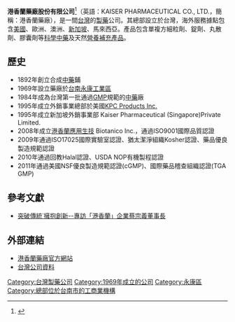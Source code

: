 {{Infobox company
| name = 港香蘭藥廠股份有限公司
| name_en = Kaiser Pharmaceutical Co., Ltd.
| logo = 
| type = [[股份有限公司|股份有限公司]]
| trading_name = 港香蘭藥廠
| local_code_name = TW
| local_code = 73255839
| foundation = {{Start date and age|1969}}
| founder = [[蔡銘鎜|蔡銘鎜]]
| key_people = [[董事長|董事長]]：蔡宗義
| location = {{ROC-TW}}<br>[[台南市|台南市]][[永康區|永康區]]環工路九號
| area_served = {{TWN}}、{{USA}}、{{EUR}}、{{AUS}}、{{SGP}}、{{MYS}}
| industry = [[藥物製劑|藥物製造]]業
| products = [[科學中藥|科學中藥]]
| subsid = [[港香蘭應用生技|港香蘭應用生技]]
| assets = [[新台幣|新台幣]]800,000,000元
| capital = [[新台幣|新台幣]]672,000,000元
| slogan = 以人為本、良藥濟世
| homepage = [http://www.kaiser.com.tw/ www.kaiser.com.tw]
}}

'''港香蘭藥廠股份有限公司'''<ref>{{Cite web|url=http://www.kaiser.com.tw|title=港香蘭藥廠股份有限公司|accessdate=2017-02-10|work=www.kaiser.com.tw|archive-date=2021-04-11|archive-url=https://web.archive.org/web/20210411062346/http://www.kaiser.com.tw/|dead-url=no}}</ref>（英語：KAISER PHARMACEUTICAL CO., LTD.，簡稱：港香蘭藥廠），是一間[[臺灣|台灣]]的[[制药工程|製藥]]公司。其總部設立於台灣，海外服務據點包含[[美国|美國]]、歐洲、澳洲、[[新加坡|新加坡]]、馬來西亞。產品包含單複方細粒劑、錠劑、丸散劑、膠囊劑等[[科學中藥|科學中藥]]及天然[[營養補充品|營養補充產品]]。

== 歷史 ==
* 1892年創立合成[[中药|中藥]]鋪
* 1969年設立藥廠於[[永康區|台南永康工業區]]
* 1984年成為台灣第一批通過[[GMP|GMP]]規範的[[中药|中藥]]廠
* 1995年成立外銷事業總部於美國[http://www.kpc.com/ KPC Products Inc.] {{Wayback|url=http://www.kpc.com/ |date=20210309173425 }}
* 1995年成立新加坡外銷事業部 Kaiser Pharmaceutical (Singapore)Private Limited.
* 2008年成立[[港香蘭應用生技|港香蘭應用生技]] Biotanico Inc.，通過ISO9001國際品質認證
* 2009年通過ISO17025國際實驗室認證、猶太潔淨組織Kosher認證、藥品優良製造規範認證
* 2010年通過回教Halal認證、USDA NOP有機製程認證
* 2011年通過美國NSF優良製造規範認證(cGMP)、國際藥品稽查組織認證(TGA GMP)

== 參考文獻 ==
{{reflist}}
*[http://webap.rsh.ncku.edu.tw/mag/article_view.php?mcateid=64&serno=3 突破傳統˙擁抱創新--專訪「港香蘭」企業蔡宗義董事長] {{Wayback|url=http://webap.rsh.ncku.edu.tw/mag/article_view.php?mcateid=64&serno=3 |date=20180906084250 }}

== 外部連結 ==
*[http://www.kaiser.com.tw 港香蘭藥廠官方網站] {{Wayback|url=http://www.kaiser.com.tw/ |date=20210411062346 }}
*[http://company.g0v.ronny.tw/id/73255839 台灣公司資料]

[[Category:台灣製藥公司|Category:台灣製藥公司]]
[[Category:1969年成立的公司|Category:1969年成立的公司]]
[[Category:永康區|Category:永康區]]
[[Category:總部位於台南市的工商業機構|Category:總部位於台南市的工商業機構]]